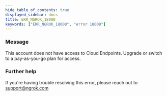 ```yaml
---
hide_table_of_contents: true
displayed_sidebar: docs
title: ERR_NGROK_18008
keywords: ["ERR_NGROK_18008", "error 18008"]
---
```


### Message

This account does not have access to Cloud Endpoints. Upgrade or switch to a pay-as-you-go plan for access.

### Further help

If you're having trouble resolving this error, please reach out to [support@ngrok.com](mailto:support@ngrok.com?subject=Help%20with%20ERR_NGROK_18008)
